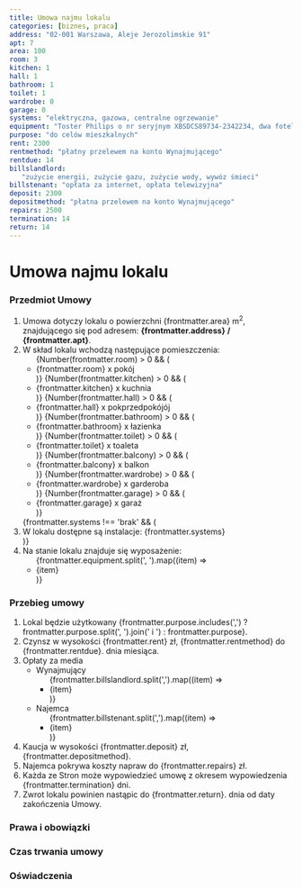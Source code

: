 ```yaml
---
title: Umowa najmu lokalu
categories: [biznes, praca]
address: "02-001 Warszawa, Aleje Jerozolimskie 91"
apt: 7
area: 100
room: 3
kitchen: 1
hall: 1
bathroom: 1
toilet: 1
wardrobe: 0
garage: 0
systems: "elektryczna, gazowa, centralne ogrzewanie"
equipment: "Toster Philips o nr seryjnym XBSDCS89734-2342234, dwa fotele, kanapa"
purpose: "do celów mieszkalnych"
rent: 2300
rentmethod: "płatny przelewem na konto Wynajmującego"
rentdue: 14
billslandlord:
   "zużycie energii, zużycie gazu, zużycie wody, wywóz śmieci"
billstenant: "opłata za internet, opłata telewizyjna"
deposit: 2300
depositmethod: "płatna przelewem na konto Wynajmującego"
repairs: 2500
termination: 14
return: 14
---
```


# Umowa najmu lokalu

### Przedmiot Umowy

   1. Umowa dotyczy lokalu o powierzchni {frontmatter.area} m<sup>2</sup>, znajdującego się pod adresem: **{frontmatter.address} / {frontmatter.apt}**.
   1. W skład lokalu wchodzą następujące pomieszczenia:
      <ul>
      {Number(frontmatter.room) > 0 && (<li>{frontmatter.room} x pokój</li>)}
      {Number(frontmatter.kitchen) > 0 && (<li>{frontmatter.kitchen} x kuchnia</li>)}
      {Number(frontmatter.hall) > 0 && (<li>{frontmatter.hall} x pokprzedpokójój</li>)}
      {Number(frontmatter.bathroom) > 0 && (<li>{frontmatter.bathroom} x łazienka</li>)}
      {Number(frontmatter.toilet) > 0 && (<li>{frontmatter.toilet} x toaleta</li>)}
      {Number(frontmatter.balcony) > 0 && (<li>{frontmatter.balcony} x balkon</li>)}
      {Number(frontmatter.wardrobe) > 0 && (<li>{frontmatter.wardrobe} x garderoba</li>)}
      {Number(frontmatter.garage) > 0 && (<li>{frontmatter.garage} x garaż</li>)}
      </ul>
      {frontmatter.systems !== 'brak' && (<li>W lokalu dostępne są instalacje: {frontmatter.systems}</li>)}
   1. Na stanie lokalu znajduje się wyposażenie:
      <ul>
      {frontmatter.equipment.split(', ').map((item) => <li>{item}</li>)}
      </ul>

### Przebieg umowy
   
   1. Lokal będzie użytkowany {frontmatter.purpose.includes(',') ? frontmatter.purpose.split(', ').join(' i ') : frontmatter.purpose}.
   1. Czynsz w wysokości {frontmatter.rent} zł, {frontmatter.rentmethod} do {frontmatter.rentdue}. dnia miesiąca.      
   1. Opłaty za media
      - Wynajmujący
         <ul>
        {frontmatter.billslandlord.split(',').map((item) => <li>{item}</li>)}
        </ul>
      - Najemca
        <ul>
        {frontmatter.billstenant.split(',').map((item) => <li>{item}</li>)}
        </ul>
   1. Kaucja w wysokości {frontmatter.deposit} zł, {frontmatter.depositmethod}.
   1. Najemca pokrywa koszty napraw do {frontmatter.repairs} zł.      
   1. Każda ze Stron może wypowiedzieć umowę z okresem wypowiedzenia {frontmatter.termination} dni.
   1. Zwrot lokalu powinien nastąpic do {frontmatter.return}. dnia od daty zakończenia Umowy.

### Prawa i obowiązki

### Czas trwania umowy

### Oświadczenia
